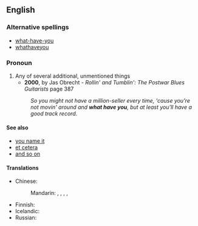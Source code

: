 ==English==
===Alternative spellings===
*[[what-have-you]]
*[[whathaveyou]]

===Pronoun===
{{infl|en|pronoun|head=[[what]] [[have]] [[you]]}}

# Any of several additional, unmentioned things
#*'''2000''', by Jas Obrecht - ''Rollin' and Tumblin': The Postwar Blues Guitarists'' page 387
#:''So you might not have a million-seller every time, 'cause you're not movin' around and '''what have you''', but at least you'll have a good track record.''

====See also====
* [[you name it]]
* [[et cetera]]
* [[and so on]]

====Translations====
{{trans-top|any of several additional things}}
* Chinese:
*: Mandarin: {{t|zh|之類|alt=之類的|sc=Hani}}, {{t|zh|之类|tr=zhīlèi de|alt=之类的|sc=Hani}}, {{t|zh|什麼的|sc=Hani}}, {{t|zh|什么的|tr=shénmede|sc=Hani}}, {{t|zh|等等|tr=děngděng|sc=Hani}}
{{trans-mid}}
* Finnish: {{t|fi|tai jotain}}
* Icelandic: {{t|is|og þvíumlíkt}}
* Russian: {{t|ru|и прочее|tr=i próčeje|sc=Cyrl}}
{{trans-bottom}}